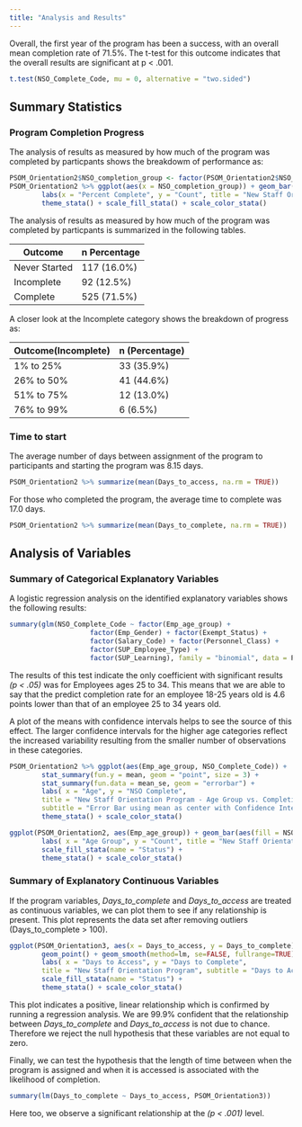 ---
title: "Analysis and Results"
---

Overall, the first year of the program has been a success, with an overall mean completion rate of 71.5%. The t-test for this outcome indicates that the overall results are significant at p < .001.

```{r}
t.test(NSO_Complete_Code, mu = 0, alternative = "two.sided")
```

## Summary Statistics

### Program Completion Progress
The analysis of results as measured by how much of the program was completed by particpants shows the breakdowm of performance as:

```{r, echo=FALSE}
PSOM_Orientation2$NSO_completion_group <- factor(PSOM_Orientation2$NSO_completion_group,levels = c("0%", "1% to 25%", "26% to 50%", "51% to 75%", "76% to 99%", "100%"))
PSOM_Orientation2 %>% ggplot(aes(x = NSO_completion_group)) + geom_bar() +
        labs(x = "Percent Complete", y = "Count", title = "New Staff Orientation Program", subtitle = "Performance Distribution") + 
        theme_stata() + scale_fill_stata() + scale_color_stata()
```

The analysis of results as measured by how much of the program was completed by particpants is summarized in the following tables.

Outcome       |  n Percentage
--------------|-------------------
Never Started | 117 (16.0%)
Incomplete    |  92 (12.5%)
Complete      | 525 (71.5%)

A closer look at the Incomplete category shows the breakdown of progress as:

Outcome(Incomplete) |  n (Percentage)
--------------------|----------------
1% to 25%           |  33 (35.9%)
26% to 50%          |  41 (44.6%)
51% to 75%          |  12 (13.0%)
76% to 99%          |   6  (6.5%)

### Time to start
The average number of days between assignment of the program to participants and starting the program was 8.15 days.
```{r}
PSOM_Orientation2 %>% summarize(mean(Days_to_access, na.rm = TRUE))
```

For those who completed the program, the average time to complete was 17.0 days.
```{r}
PSOM_Orientation2 %>% summarize(mean(Days_to_complete, na.rm = TRUE))
```


## Analysis of Variables

### Summary of Categorical Explanatory Variables
A logistic regression analysis on the identified explanatory variables shows the following results:

```{r}
summary(glm(NSO_Complete_Code ~ factor(Emp_age_group) + 
                    factor(Emp_Gender) + factor(Exempt_Status) + 
                    factor(Salary_Code) + factor(Personnel_Class) + 
                    factor(SUP_Employee_Type) +
                    factor(SUP_Learning), family = "binomial", data = PSOM_Orientation2))
```

The results of this test indicate the only coefficient with significant results *(p < .05)* was for Employees ages 25 to 34. This means that we are able to say that the predict completion rate for an employee 18-25 years old is 4.6 points lower than that of an employee 25 to 34 years old.

A plot of the means with confidence intervals helps to see the source of this effect. The larger confidence intervals for the higher age categories reflect the increased variability resulting from the smaller number of observations in these categories.

```{r, echo=FALSE}

PSOM_Orientation2 %>% ggplot(aes(Emp_age_group, NSO_Complete_Code)) + 
        stat_summary(fun.y = mean, geom = "point", size = 3) + 
        stat_summary(fun.data = mean_se, geom = "errorbar") +
        labs( x = "Age", y = "NSO Complete", 
        title = "New Staff Orientation Program - Age Group vs. Completion", 
        subtitle = "Error Bar using mean as center with Confidence Intervals") +
        theme_stata() + scale_color_stata()

ggplot(PSOM_Orientation2, aes(Emp_age_group)) + geom_bar(aes(fill = NSO_Complete), position = "dodge") +
        labs( x = "Age Group", y = "Count", title = "New Staff Orientation Program", subtitle = "Completion Performance by Age Group") + 
        scale_fill_stata(name = "Status") +
        theme_stata() + scale_color_stata()

```


### Summary of Explanatory Continuous Variables

If the program variables, *Days_to_complete* and *Days_to_access* are treated as continuous variables, we can plot them to see if any relationship is present. This plot represents the data set after removing outliers (Days_to_complete > 100).

```{r, echo=FALSE}
ggplot(PSOM_Orientation3, aes(x = Days_to_access, y = Days_to_complete)) + 
        geom_point() + geom_smooth(method=lm, se=FALSE, fullrange=TRUE) +
        labs( x = "Days to Access", y = "Days to Complete", 
        title = "New Staff Orientation Program", subtitle = "Days to Access vs. Days to Complete") + 
        scale_fill_stata(name = "Status") +
        theme_stata() + scale_color_stata()

```

This plot indicates a positive, linear relationship which is confirmed by running a regression analysis. We are 99.9% confident that the relationship between *Days_to_complete* and *Days_to_access* is not due to chance. Therefore we reject the null hypothesis that these variables are not equal to zero.

Finally, we can test the hypothesis that the length of time between when the program is assigned and when it is accessed is associated with the likelihood of completion.
```{r}
summary(lm(Days_to_complete ~ Days_to_access, PSOM_Orientation3))
```

Here too, we observe a significant relationship at the *(p < .001)* level.
